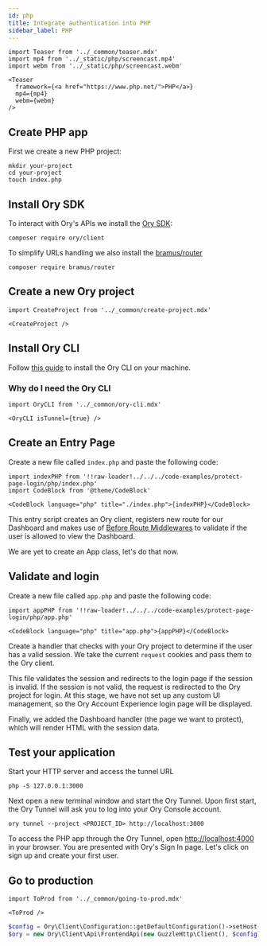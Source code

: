 ```yaml
---
id: php
title: Integrate authentication into PHP
sidebar_label: PHP
---
```


```mdx-code-block
import Teaser from '../_common/teaser.mdx'
import mp4 from '../_static/php/screencast.mp4'
import webm from '../_static/php/screencast.webm'

<Teaser
  framework={<a href="https://www.php.net/">PHP</a>}
  mp4={mp4}
  webm={webm}
/>
```

## Create PHP app

First we create a new PHP project:

```shell
mkdir your-project
cd your-project
touch index.php
```

## Install Ory SDK

To interact with Ory's APIs we install the [Ory SDK](https://packagist.org/packages/ory/client):

```shell
composer require ory/client
```

To simplify URLs handling we also install the [bramus/router](https://packagist.org/packages/bramus/router)

```shell
composer require bramus/router
```

## Create a new Ory project

```mdx-code-block
import CreateProject from '../_common/create-project.mdx'

<CreateProject />
```

## Install Ory CLI

Follow [this guide](../../guides/cli/01_installation.mdx) to install the Ory CLI on your machine.

### Why do I need the Ory CLI

```mdx-code-block
import OryCLI from '../_common/ory-cli.mdx'

<OryCLI isTunnel={true} />
```

## Create an Entry Page

Create a new file called `index.php` and paste the following code:

```mdx-code-block
import indexPHP from '!!raw-loader!../../../code-examples/protect-page-login/php/index.php'
import CodeBlock from '@theme/CodeBlock'

<CodeBlock language="php" title="./index.php">{indexPHP}</CodeBlock>
```

This entry script creates an Ory client, registers new route for our Dashboard and makes use of
[Before Route Middlewares](https://github.com/bramus/router#before-router-middlewares) to validate if the user is allowed to view
the Dashboard.

We are yet to create an App class, let's do that now.

## Validate and login

Create a new file called `app.php` and paste the following code:

```mdx-code-block
import appPHP from '!!raw-loader!../../../code-examples/protect-page-login/php/app.php'

<CodeBlock language="php" title="app.php">{appPHP}</CodeBlock>
```

Create a handler that checks with your Ory project to determine if the user has a valid session. We take the current `request`
cookies and pass them to the Ory client.

This file validates the session and redirects to the login page if the session is invalid. If the session is not valid, the
request is redirected to the Ory project for login. At this stage, we have not set up any custom UI management, so the Ory Account
Experience login page will be displayed.

Finally, we added the Dashboard handler (the page we want to protect), which will render HTML with the session data.

## Test your application

Start your HTTP server and access the tunnel URL

```shell
php -S 127.0.0.1:3000
```

Next open a new terminal window and start the Ory Tunnel. Upon first start, the Ory Tunnel will ask you to log into your Ory
Console account.

```shell
ory tunnel --project <PROJECT_ID> http://localhost:3000
```

To access the PHP app through the Ory Tunnel, open [http://localhost:4000](http://localhost:4000) in your browser. You are
presented with Ory's Sign In page. Let's click on sign up and create your first user.

## Go to production

```mdx-code-block
import ToProd from '../_common/going-to-prod.mdx'

<ToProd />
```

```php
$config = Ory\Client\Configuration::getDefaultConfiguration()->setHost("https://ory.example.org"));
$ory = new Ory\Client\Api\FrontendApi(new GuzzleHttp\Client(), $config);
```
